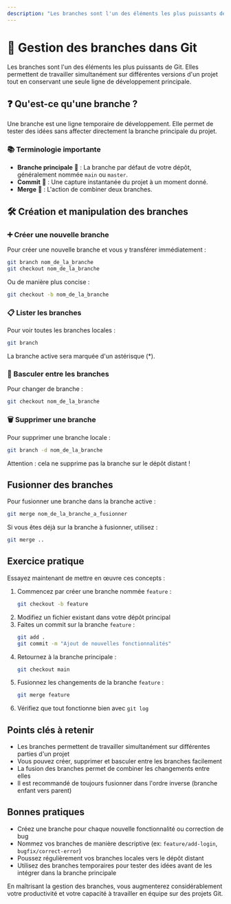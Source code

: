 ```yaml
---
description: "Les branches sont l'un des éléments les plus puissants de Git. Elles permettent de travailler simultanément sur différentes versions d'un projet tout en conservant une seule ligne de développement principale."
---
```

# 🌿 Gestion des branches dans Git

Les branches sont l'un des éléments les plus puissants de Git. Elles permettent de travailler simultanément sur différentes versions d'un projet tout en conservant une seule ligne de développement principale.

## ❓ Qu'est-ce qu'une branche ?

Une branche est une ligne temporaire de développement. Elle permet de tester des idées sans affecter directement la branche principale du projet.

### 📚 Terminologie importante

- **Branche principale** 🌳 : La branche par défaut de votre dépôt, généralement nommée `main` ou `master`.
- **Commit** 💾 : Une capture instantanée du projet à un moment donné.
- **Merge** 🔀 : L'action de combiner deux branches.

## 🛠️ Création et manipulation des branches

### ➕ Créer une nouvelle branche

Pour créer une nouvelle branche et vous y transférer immédiatement :

```bash copy
git branch nom_de_la_branche
git checkout nom_de_la_branche
```

Ou de manière plus concise :

```bash copy
git checkout -b nom_de_la_branche
```

### 📋 Lister les branches

Pour voir toutes les branches locales :

```bash copy
git branch
```

La branche active sera marquée d'un astérisque (*).

### 🔄 Basculer entre les branches

Pour changer de branche :

```bash copy
git checkout nom_de_la_branche
```

### 🗑️ Supprimer une branche

Pour supprimer une branche locale :

```bash copy
git branch -d nom_de_la_branche
```

Attention : cela ne supprime pas la branche sur le dépôt distant !

## Fusionner des branches

Pour fusionner une branche dans la branche active :

```bash copy
git merge nom_de_la_branche_a_fusionner
```

Si vous êtes déjà sur la branche à fusionner, utilisez :

```bash copy
git merge ..
```

## Exercice pratique

Essayez maintenant de mettre en œuvre ces concepts :

1. Commencez par créer une branche nommée `feature` :
   ```bash copy
   git checkout -b feature
   ```
2. Modifiez un fichier existant dans votre dépôt principal
3. Faites un commit sur la branche `feature` :
   ```bash copy
   git add .
   git commit -m "Ajout de nouvelles fonctionnalités"
   ```
4. Retournez à la branche principale :
   ```bash copy
   git checkout main
   ```
5. Fusionnez les changements de la branche `feature` :
   ```bash copy
   git merge feature
   ```
6. Vérifiez que tout fonctionne bien avec `git log`

## Points clés à retenir

- Les branches permettent de travailler simultanément sur différentes parties d'un projet
- Vous pouvez créer, supprimer et basculer entre les branches facilement
- La fusion des branches permet de combiner les changements entre elles
- Il est recommandé de toujours fusionner dans l'ordre inverse (branche enfant vers parent)

## Bonnes pratiques

- Créez une branche pour chaque nouvelle fonctionnalité ou correction de bug
- Nommez vos branches de manière descriptive (ex: `feature/add-login`, `bugfix/correct-error`)
- Poussez régulièrement vos branches locales vers le dépôt distant
- Utilisez des branches temporaires pour tester des idées avant de les intégrer dans la branche principale

En maîtrisant la gestion des branches, vous augmenterez considérablement votre productivité et votre capacité à travailler en équipe sur des projets Git.